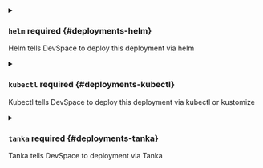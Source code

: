 


<details className="config-field" data-expandable="true">
<summary>

### `helm` <span className="config-field-required" data-required="false">required</span> <span className="config-field-type"></span> <span className="config-field-default"></span> <span className="config-field-enum"></span> {#deployments-helm}

Helm tells DevSpace to deploy this deployment via helm

</summary>

<PartialHelmreference />


</details>



<details className="config-field" data-expandable="true">
<summary>

### `kubectl` <span className="config-field-required" data-required="false">required</span> <span className="config-field-type"></span> <span className="config-field-default"></span> <span className="config-field-enum"></span> {#deployments-kubectl}

Kubectl tells DevSpace to deploy this deployment via kubectl or kustomize

</summary>

<PartialKubectlreference />


</details>



<details className="config-field" data-expandable="true">
<summary>

### `tanka` <span className="config-field-required" data-required="false">required</span> <span className="config-field-type"></span> <span className="config-field-default"></span> <span className="config-field-enum"></span> {#deployments-tanka}

Tanka tells DevSpace to deployment via Tanka

</summary>

<PartialTankareference />


</details>


<PartialUpdateImageTags />


<PartialNamespace />
